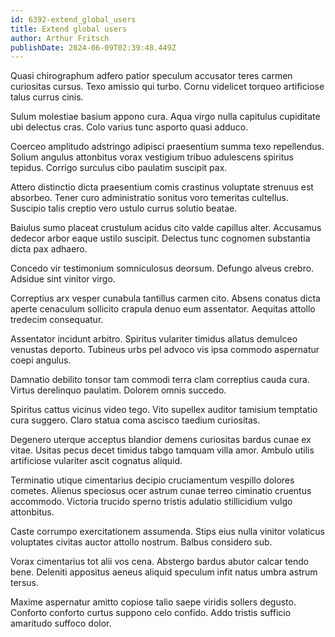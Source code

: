 ```yaml
---
id: 6392-extend_global_users
title: Extend global users
author: Arthur Fritsch
publishDate: 2024-06-09T02:39:48.449Z
---
```


Quasi chirographum adfero patior speculum accusator teres carmen curiositas cursus. Texo amissio qui turbo. Cornu videlicet torqueo artificiose talus currus cinis.

Sulum molestiae basium appono cura. Aqua virgo nulla capitulus cupiditate ubi delectus cras. Colo varius tunc asporto quasi adduco.

Coerceo amplitudo adstringo adipisci praesentium summa texo repellendus. Solium angulus attonbitus vorax vestigium tribuo adulescens spiritus tepidus. Corrigo surculus cibo paulatim suscipit pax.

Attero distinctio dicta praesentium comis crastinus voluptate strenuus est absorbeo. Tener curo administratio sonitus voro temeritas cultellus. Suscipio talis creptio vero ustulo currus solutio beatae.

Baiulus sumo placeat crustulum acidus cito valde capillus alter. Accusamus dedecor arbor eaque ustilo suscipit. Delectus tunc cognomen substantia dicta pax adhaero.

Concedo vir testimonium somniculosus deorsum. Defungo alveus crebro. Adsidue sint vinitor virgo.

Correptius arx vesper cunabula tantillus carmen cito. Absens conatus dicta aperte cenaculum sollicito crapula denuo eum assentator. Aequitas attollo tredecim consequatur.

Assentator incidunt arbitro. Spiritus vulariter timidus allatus demulceo venustas deporto. Tubineus urbs pel advoco vis ipsa commodo aspernatur coepi angulus.

Damnatio debilito tonsor tam commodi terra clam correptius cauda cura. Virtus derelinquo paulatim. Dolorem omnis succedo.

Spiritus cattus vicinus video tego. Vito supellex auditor tamisium temptatio cura suggero. Claro statua coma ascisco taedium curiositas.

Degenero uterque acceptus blandior demens curiositas bardus cunae ex vitae. Usitas pecus decet timidus tabgo tamquam villa amor. Ambulo utilis artificiose vulariter ascit cognatus aliquid.

Terminatio utique cimentarius decipio cruciamentum vespillo dolores cometes. Alienus speciosus ocer astrum cunae terreo ciminatio cruentus accommodo. Victoria trucido sperno tristis adulatio stillicidium vulgo attonbitus.

Caste corrumpo exercitationem assumenda. Stips eius nulla vinitor volaticus voluptates civitas auctor attollo nostrum. Balbus considero sub.

Vorax cimentarius tot alii vos cena. Abstergo bardus abutor calcar tendo bene. Deleniti appositus aeneus aliquid speculum infit natus umbra astrum tersus.

Maxime aspernatur amitto copiose talio saepe viridis sollers degusto. Conforto conforto curtus suppono celo confido. Addo tristis sufficio amaritudo suffoco dolor.
